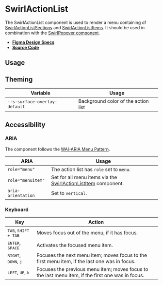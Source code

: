 
<Meta title="Components/SwirlActionList" />

# SwirlActionList

The SwirlActionList component is used to render a menu containing of
[SwirlActionListSections](?path=/docs/components-swirlactionlistsection--docs)
and [SwirlActionListItems](?path=/docs/components-swirlactionlistitem--docs). It
should be used in combination with the
[SwirlPopover component](?path=/docs/components-swirlpopover--docs).

- **[Figma Design Specs](https://www.figma.com/file/iRHiAFsHxnzux8gQ9EjlZe/Flip-Components?node-id=2%3A10)**
- **[Source Code](https://github.com/flip-corp/swirl/tree/main/packages/swirl-components/src/components/swirl-action-list)**

## Usage

<Canvas of={Stories.SwirlActionList} sourceState="shown"></Canvas>

<Controls of={Stories.SwirlActionList} />

## Theming

| Variable                      | Usage                               |
| ----------------------------- | ----------------------------------- |
| `--s-surface-overlay-default` | Background color of the action list |

## Accessibility

### ARIA

The component follows the
[WAI-ARIA Menu Pattern](https://www.w3.org/WAI/ARIA/apg/patterns/menu/).

| ARIA               | Usage                                                                                                             |
| ------------------ | ----------------------------------------------------------------------------------------------------------------- |
| `role="menu"`      | The action list has `role` set to `menu`.                                                                         |
| `role="menuitem"`  | Set for all menu items via the [SwirlActionListItem](?path=/docs/components-swirlactionlistitem--docs) component. |
| `aria-orientation` | Set to `vertical`.                                                                                                |

### Keyboard

| Key                                             | Action                                                                                            |
| ----------------------------------------------- | ------------------------------------------------------------------------------------------------- |
| <kbd>TAB</kbd>, <kbd>SHIFT + TAB</kbd>          | Moves focus out of the menu, if it has focus.                                                     |
| <kbd>ENTER</kbd>, <kbd>SPACE</kbd>              | Activates the focused menu item.                                                                  |
| <kbd>RIGHT</kbd>, <kbd>DOWN</kbd>, <kbd>j</kbd> | Focuses the next menu item; moves focus to the first menu item, if the last one was in focus.     |
| <kbd>LEFT</kbd>, <kbd>UP</kbd>, <kbd>k</kbd>    | Focuses the previous menu item; moves focus to the last menu item, if the first one was in focus. |
